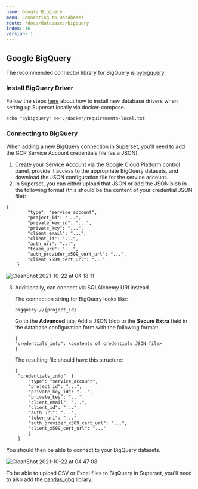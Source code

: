 ```yaml
---
name: Google BigQuery
menu: Connecting to Databases
route: /docs/databases/bigquery
index: 16
version: 1
---
```


## Google BigQuery

The recommended connector library for BigQuery is
[pybigquery](https://github.com/mxmzdlv/pybigquery).

### Install BigQuery Driver
Follow the steps [here](/docs/databases/dockeradddrivers) about how to
install new database drivers when setting up Superset locally via docker-compose.
```
echo "pybigquery" >> ./docker/requirements-local.txt
```
### Connecting to BigQuery
When adding a new BigQuery connection in Superset, you'll need to add the GCP Service Account
credentials file (as a JSON).

1. Create your Service Account via the Google Cloud Platform control panel, provide it access to the
   appropriate BigQuery datasets, and download the JSON configuration file for the service account.
2. In Superset, you can either upload that JSON or add the JSON blob in the following format (this should be the content of your credential JSON file):
```
{
        "type": "service_account",
        "project_id": "...",
        "private_key_id": "...",
        "private_key": "...",
        "client_email": "...",
        "client_id": "...",
        "auth_uri": "...",
        "token_uri": "...",
        "auth_provider_x509_cert_url": "...",
        "client_x509_cert_url": "..."
    }
 ```

![CleanShot 2021-10-22 at 04 18 11](https://user-images.githubusercontent.com/52086618/138352958-a18ef9cb-8880-4ef1-88c1-452a9f1b8105.gif)


3. Additionally, can connect via SQLAlchemy URI instead

    The connection string for BigQuery looks like:

    ```
    bigquery://{project_id}
    ```
    Go to the **Advanced** tab, Add a JSON blob to the **Secure Extra** field in the database configuration form with
   the following format:
   ```
   {
   "credentials_info": <contents of credentials JSON file>
   }
   ```
   
   The resulting file should have this structure:
   ```
   {
    "credentials_info": {
        "type": "service_account",
        "project_id": "...",
        "private_key_id": "...",
        "private_key": "...",
        "client_email": "...",
        "client_id": "...",
        "auth_uri": "...",
        "token_uri": "...",
        "auth_provider_x509_cert_url": "...",
        "client_x509_cert_url": "..."
        }
    }
    ```

You should then be able to connect to your BigQuery datasets.

![CleanShot 2021-10-22 at 04 47 08](https://user-images.githubusercontent.com/52086618/138354340-df57f477-d3e5-42d4-b032-d901c69d2213.gif)



To be able to upload CSV or Excel files to BigQuery in Superset, you'll need to also add the
[pandas_gbq](https://github.com/pydata/pandas-gbq) library.
